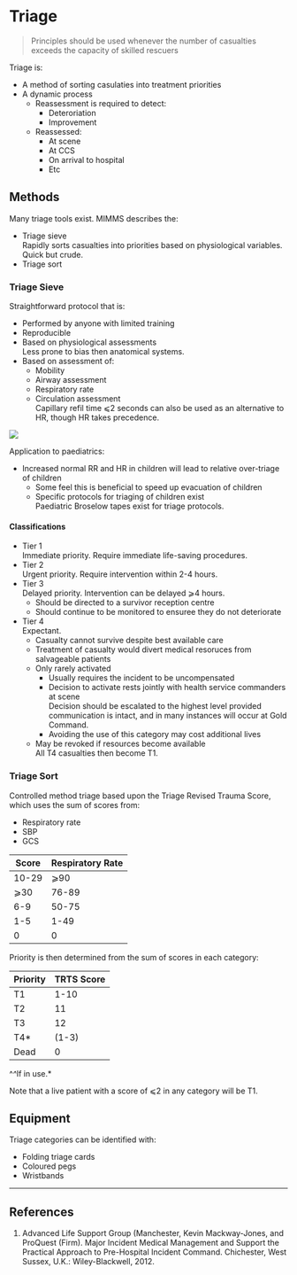 # Triage


> Principles should be used whenever the number of casualties exceeds the capacity of skilled rescuers

Triage is:

* A method of sorting casulaties into treatment priorities
* A dynamic process  
	* Reassessment is required to detect:
		* Deteroriation
		* Improvement
	* Reassessed:
		* At scene
		* At CCS
		* On arrival to hospital
		* Etc

## Methods

Many triage tools exist. MIMMS describes the:

* Triage sieve  
Rapidly sorts casualties into priorities based on physiological variables. Quick but crude.
* Triage sort


### Triage Sieve

Straightforward protocol that is:

* Performed by anyone with limited training
* Reproducible
* Based on physiological assessments  
Less prone to bias then anatomical systems.
* Based on assessment of:
	* Mobility
	* Airway assessment
	* Respiratory rate
	* Circulation assessment  
	Capillary refil time ⩽2 seconds can also be used as an alternative to HR, though HR takes precedence.

![](\resources\triage-sieve.jpg)

Application to paediatrics:

* Increased normal RR and HR in children will lead to relative over-triage of children
	* Some feel this is beneficial to speed up evacuation of children
	* Specific protocols for triaging of children exist  
	Paediatric Broselow tapes exist for triage protocols.

#### Classifications

* Tier 1   
Immediate priority. Require immediate life-saving procedures.
* Tier 2  
Urgent priority. Require intervention within 2-4 hours.
* Tier 3  
Delayed priority. Intervention can be delayed ⩾4 hours.
	* Should be directed to a survivor reception centre
	* Should continue to be monitored to ensuree they do not deteriorate
* Tier 4  
Expectant.
	* Casualty cannot survive despite best available care
	* Treatment of casualty would divert medical resoruces from salvageable patients
	* Only rarely activated  
		* Usually requires the incident to be uncompensated
		* Decision to activate rests jointly with health service commanders at scene  
		Decision should be escalated to the highest level provided communication is intact, and in many instances will occur at Gold Command.
		* Avoiding the use of this category may cost additional lives
	* May be revoked if resources become available  
	All T4 casualties then become T1.


### Triage Sort

Controlled method triage based upon the Triage Revised Trauma Score, which uses the sum of scores from:

* Respiratory rate
* SBP
* GCS

|Score|Respiratory Rate|SBP (mmHg)|GCS|Score|
|--|--|
|10-29|⩾90|13-15|4|
|⩾30|76-89|9-12|3|
|6-9|50-75|6-8|2|
|1-5|1-49|4-5|1|
|0|0|3|0|

Priority is then determined from the sum of scores in each category:

|Priority|TRTS Score|
|--|--|
|T1|1-10|
|T2|11|
|T3|12|
|T4*|(1-3)|
|Dead|0|  

^*^*If in use.*

Note that a live patient with a score of ⩽2 in any category will be T1.

## Equipment

Triage categories can be identified with:

* Folding triage cards
* Coloured pegs
* Wristbands


---

## References

1. Advanced Life Support Group (Manchester, Kevin Mackway-Jones, and ProQuest (Firm). Major Incident Medical Management and Support the Practical Approach to Pre-Hospital Incident Command. Chichester, West Sussex, U.K.: Wiley-Blackwell, 2012.
